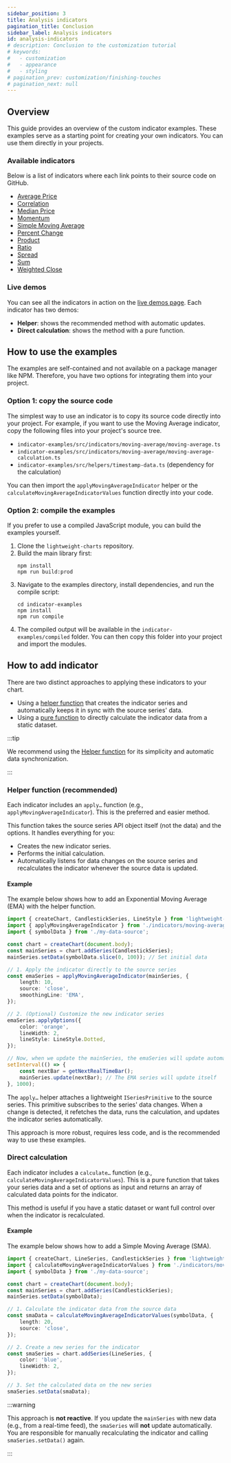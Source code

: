 ```yaml
---
sidebar_position: 3
title: Analysis indicators
pagination_title: Conclusion
sidebar_label: Analysis indicators
id: analysis-indicators
# description: Conclusion to the customization tutorial
# keywords:
#   - customization
#   - appearance
#   - styling
# pagination_prev: customization/finishing-touches
# pagination_next: null
---
```


## Overview

This guide provides an overview of the custom indicator examples.
These examples serve as a starting point for creating your own indicators.
You can use them directly in your projects.

### Available indicators

Below is a list of indicators where each link points to their source code on GitHub.
- [Average Price](https://github.com/tradingview/lightweight-charts/tree/master/indicator-examples/src/indicators/average-price)
- [Correlation](https://github.com/tradingview/lightweight-charts/tree/master/indicator-examples/src/indicators/correlation)
- [Median Price](https://github.com/tradingview/lightweight-charts/tree/master/indicator-examples/src/indicators/median-price)
- [Momentum](https://github.com/tradingview/lightweight-charts/tree/master/indicator-examples/src/indicators/momentum)
- [Simple Moving Average](https://github.com/tradingview/lightweight-charts/tree/master/indicator-examples/src/indicators/moving-average)
- [Percent Change](https://github.com/tradingview/lightweight-charts/tree/master/indicator-examples/src/indicators/percent-change)
- [Product](https://github.com/tradingview/lightweight-charts/tree/master/indicator-examples/src/indicators/product)
- [Ratio](https://github.com/tradingview/lightweight-charts/tree/master/indicator-examples/src/indicators/ratio)
- [Spread](https://github.com/tradingview/lightweight-charts/tree/master/indicator-examples/src/indicators/spread)
- [Sum](https://github.com/tradingview/lightweight-charts/tree/master/indicator-examples/src/indicators/sum)
- [Weighted Close](https://github.com/tradingview/lightweight-charts/tree/master/indicator-examples/src/indicators/weighted-close)

### Live demos

You can see all the indicators in action on the [live demos page](https://tradingview.github.io/lightweight-charts/tree/master/indicator-examples/).
Each indicator has two demos:

* **Helper**: shows the recommended method with automatic updates.
* **Direct calculation**: shows the method with a pure function.

## How to use the examples

The examples are self-contained and not available on a package manager like NPM.
Therefore, you have two options for integrating them into your project.

### Option 1: copy the source code

The simplest way to use an indicator is to copy its source code directly into your project.
For example, if you want to use the Moving Average indicator, copy the following files into your project's source tree.

- `indicator-examples/src/indicators/moving-average/moving-average.ts`
- `indicator-examples/src/indicators/moving-average/moving-average-calculation.ts`
- `indicator-examples/src/helpers/timestamp-data.ts` (dependency for the calculation)

You can then import the `applyMovingAverageIndicator` helper or the `calculateMovingAverageIndicatorValues` function directly into your code.

### Option 2: compile the examples

If you prefer to use a compiled JavaScript module, you can build the examples yourself.

1. Clone the `lightweight-charts` repository.
2. Build the main library first:
    ```shell
    npm install
    npm run build:prod
    ```
3. Navigate to the examples directory, install dependencies, and run the compile script:
    ```shell
    cd indicator-examples
    npm install
    npm run compile
    ```
4. The compiled output will be available in the `indicator-examples/compiled` folder. You can then copy this folder into your project and import the modules.

## How to add indicator

There are two distinct approaches to applying these indicators to your chart.

- Using a [helper function](#helper-function-recommended) that creates the indicator series and automatically keeps it in sync with the source series' data.
- Using a [pure function](#direct-calculation) to directly calculate the indicator data from a static dataset.

:::tip

We recommend using the [Helper function](#helper-function-recommended) for its simplicity and automatic data synchronization.

:::

### Helper function (recommended)

Each indicator includes an `apply…` function (e.g., `applyMovingAverageIndicator`). This is the preferred and easier method.

This function takes the source series API object itself (not the data) and the options.
It handles everything for you:

- Creates the new indicator series.
- Performs the initial calculation.
- Automatically listens for data changes on the source series and recalculates the indicator whenever the source data is updated.

#### Example

The example below shows how to add an Exponential Moving Average (EMA) with the helper function.

```ts
import { createChart, CandlestickSeries, LineStyle } from 'lightweight-charts';
import { applyMovingAverageIndicator } from './indicators/moving-average/moving-average';
import { symbolData } from './my-data-source';

const chart = createChart(document.body);
const mainSeries = chart.addSeries(CandlestickSeries);
mainSeries.setData(symbolData.slice(0, 100)); // Set initial data

// 1. Apply the indicator directly to the source series
const emaSeries = applyMovingAverageIndicator(mainSeries, {
	length: 10,
	source: 'close',
	smoothingLine: 'EMA',
});

// 2. (Optional) Customize the new indicator series
emaSeries.applyOptions({
	color: 'orange',
	lineWidth: 2,
	lineStyle: LineStyle.Dotted,
});

// Now, when we update the mainSeries, the emaSeries will update automatically
setInterval(() => {
    const nextBar = getNextRealTimeBar();
    mainSeries.update(nextBar); // The EMA series will update itself
}, 1000);
```

The `apply…` helper attaches a lightweight `ISeriesPrimitive` to the source series.
This primitive subscribes to the series' data changes.
When a change is detected, it refetches the data, runs the calculation, and updates the indicator series automatically.

This approach is more robust, requires less code, and is the recommended way to use these examples.

### Direct calculation

Each indicator includes a `calculate…` function (e.g., `calculateMovingAverageIndicatorValues`).
This is a pure function that takes your series data and a set of options as input and returns an array of calculated data points for the indicator.

This method is useful if you have a static dataset or want full control over when the indicator is recalculated.

#### Example

The example below shows how to add a Simple Moving Average (SMA).

```ts
import { createChart, LineSeries, CandlestickSeries } from 'lightweight-charts';
import { calculateMovingAverageIndicatorValues } from './indicators/moving-average/moving-average-calculation';
import { symbolData } from './my-data-source';

const chart = createChart(document.body);
const mainSeries = chart.addSeries(CandlestickSeries);
mainSeries.setData(symbolData);

// 1. Calculate the indicator data from the source data
const smaData = calculateMovingAverageIndicatorValues(symbolData, {
	length: 20,
	source: 'close',
});

// 2. Create a new series for the indicator
const smaSeries = chart.addSeries(LineSeries, {
	color: 'blue',
	lineWidth: 2,
});

// 3. Set the calculated data on the new series
smaSeries.setData(smaData);
```

:::warning

This approach is **not reactive**. If you update the `mainSeries` with new data (e.g., from a real-time feed), the `smaSeries` will **not** update automatically.
You are responsible for manually recalculating the indicator and calling `smaSeries.setData()` again.

:::
